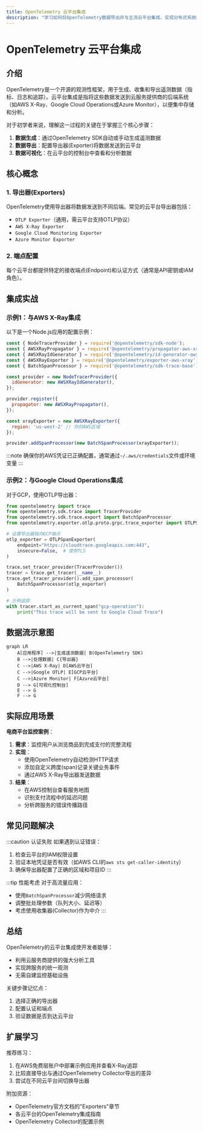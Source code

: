 ```yaml
---
title: OpenTelemetry 云平台集成
description: "学习如何将OpenTelemetry数据导出并与主流云平台集成，实现分布式系统的可观测性。"
---
```


# OpenTelemetry 云平台集成

## 介绍

OpenTelemetry是一个开源的观测性框架，用于生成、收集和导出遥测数据（指标、日志和追踪）。云平台集成是指将这些数据发送到云服务提供商的后端系统（如AWS X-Ray、Google Cloud Operations或Azure Monitor），以便集中存储和分析。

对于初学者来说，理解这一过程的关键在于掌握三个核心步骤：
1. **数据生成**：通过OpenTelemetry SDK自动或手动生成遥测数据
2. **数据导出**：配置导出器(Exporter)将数据发送到云平台
3. **数据可视化**：在云平台的控制台中查看和分析数据

## 核心概念

### 1. 导出器(Exporters)

OpenTelemetry使用导出器将数据发送到不同后端。常见的云平台导出器包括：

- `OTLP Exporter`（通用，需云平台支持OTLP协议）
- `AWS X-Ray Exporter`
- `Google Cloud Monitoring Exporter`
- `Azure Monitor Exporter`

### 2. 端点配置

每个云平台都提供特定的接收端点(Endpoint)和认证方式（通常是API密钥或IAM角色）。

## 集成实战

### 示例1：与AWS X-Ray集成

以下是一个Node.js应用的配置示例：

```javascript
const { NodeTracerProvider } = require('@opentelemetry/sdk-node');
const { AWSXRayPropagator } = require('@opentelemetry/propagator-aws-xray');
const { AWSXRayIdGenerator } = require('@opentelemetry/id-generator-aws-xray');
const { AWSXRayExporter } = require('@opentelemetry/exporter-aws-xray');
const { BatchSpanProcessor } = require('@opentelemetry/sdk-trace-base');

const provider = new NodeTracerProvider({
  idGenerator: new AWSXRayIdGenerator(),
});

provider.register({
  propagator: new AWSXRayPropagator(),
});

const xrayExporter = new AWSXRayExporter({
  region: 'us-west-2' // 你的AWS区域
});

provider.addSpanProcessor(new BatchSpanProcessor(xrayExporter));
```

:::note
确保你的AWS凭证已正确配置，通常通过`~/.aws/credentials`文件或环境变量
:::

### 示例2：与Google Cloud Operations集成

对于GCP，使用OTLP导出器：

```python
from opentelemetry import trace
from opentelemetry.sdk.trace import TracerProvider
from opentelemetry.sdk.trace.export import BatchSpanProcessor
from opentelemetry.exporter.otlp.proto.grpc.trace_exporter import OTLPSpanExporter

# 设置导出器指向GCP端点
otlp_exporter = OTLPSpanExporter(
    endpoint="https://cloudtrace.googleapis.com:443",
    insecure=False,  # 使用TLS
)

trace.set_tracer_provider(TracerProvider())
tracer = trace.get_tracer(__name__)
trace.get_tracer_provider().add_span_processor(
    BatchSpanProcessor(otlp_exporter)
)

# 示例追踪
with tracer.start_as_current_span("gcp-operation"):
    print("This trace will be sent to Google Cloud Trace")
```

## 数据流示意图

```mermaid
graph LR
    A[应用程序] -->|生成遥测数据| B(OpenTelemetry SDK)
    B -->|处理数据| C{导出器}
    C -->|AWS X-Ray| D[AWS云平台]
    C -->|Google OTLP| E[GCP云平台]
    C -->|Azure Monitor| F[Azure云平台]
    D --> G[可视化控制台]
    E --> G
    F --> G
```

## 实际应用场景

**电商平台监控案例**：

1. **需求**：监控用户从浏览商品到完成支付的完整流程
2. **实现**：
   - 使用OpenTelemetry自动检测HTTP请求
   - 添加自定义跨度(span)记录关键业务事件
   - 通过AWS X-Ray导出器发送数据
3. **结果**：
   - 在AWS控制台查看服务地图
   - 识别支付流程中的延迟问题
   - 分析跨服务的错误传播路径

## 常见问题解决

:::caution 认证失败
如果遇到认证错误：
1. 检查云平台的IAM权限设置
2. 验证本地凭证是否有效（如AWS CLI的`aws sts get-caller-identity`）
3. 确保导出器配置了正确的区域和项目ID
:::

:::tip 性能考虑
对于高流量应用：
- 使用`BatchSpanProcessor`减少网络请求
- 调整批处理参数（队列大小、延迟等）
- 考虑使用收集器(Collector)作为中介
:::

## 总结

OpenTelemetry的云平台集成使开发者能够：
- 利用云服务商提供的强大分析工具
- 实现跨服务的统一观测
- 无需自建监控基础设施

关键步骤记忆点：
1. 选择正确的导出器
2. 配置认证和端点
3. 验证数据是否到达云平台

## 扩展学习

推荐练习：
1. 在AWS免费层账户中部署示例应用并查看X-Ray追踪
2. 比较直接导出与通过OpenTelemetry Collector导出的差异
3. 尝试在不同云平台间切换导出器

附加资源：
- OpenTelemetry官方文档的"Exporters"章节
- 各云平台的OpenTelemetry集成指南
- OpenTelemetry Collector的配置示例